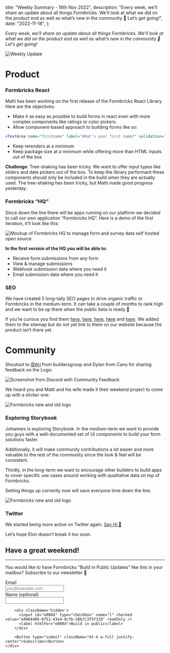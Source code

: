 
  title: "Weekly Summary - 18th Nov 2022",
  description:
    "Every week, we’ll share an update about all things Formbricks. We’ll look at what we did on the product end as well as what’s new in the community 👋 Let’s get going!",
  date: "2022-11-18",
};

_Every week, we’ll share an update about all things Formbricks. We’ll look at what we did on the product end as well as what’s new in the community 👋 Let’s get going!_

<Image src={HeaderImage} alt="Weekly Update" className="rounded-lg" />

# Product

### Formbricks React

Matti has been working on the first release of the Formbricks React Library. Here are the objectives:

- Make it as easy as possible to build forms in react even with more complex components like ratings or color pickers.
- Allow component-based approach to building forms like so:

```jsx
<TextArea name="firstname" label="What's your first name?" validation="required” />
```

- Keep rerenders at a minimum
- Keep package size at a minimum while offering more than HTML inputs out of the box

**Challenge**: Tree-shaking has been tricky. We want to offer input types like sliders and date pickers out of the box. To keep the library performant these components should only be included in the build when they are actually used. The tree-shaking has been tricky, but Matti made good progress yesterday.

### Formbricks “HQ”

Since down the line there will be apps running on our platform we decided to call our own application “Formbricks HQ”. Here is a demo of the first iteration, it’ll look like this:

<Image
  src={Mockup}
  alt="Mockup of Formbricks HQ to manage form and survey data self hosted open source"
  className="rounded-lg"
/>

**In the first version of the HQ you will be able to:**

- Receive form submissions from any form
- View & manage submissions
- Webhook submission data where you need it
- Email submission data where you need it

### SEO

We have created 5 long-taily SEO pages to drive organic traffic to Formbricks in the medium-term. It can take a couple of months to rank high and we want to be up there when the public beta is ready 🚀

If you’re curious you find them [here](/best-react-form-library-2023), [here](/vs-formspree), [here](/vs-google-forms), [here](/vs-ohmyform) and [here](/vs-react-hook-form). We added them to the sitemap but do not yet link to them on our website because the product isn’t there yet.

##

# Community

Shoutout to [@Ari](https://twitter.com/aridutilh) from buildersgroop and Dylan from Canu for sharing feedback on the Logo:

<Image src={Community} alt="Screenshot from Discord with Community Feedback" className="rounded-lg" />

We heard you and Matti and his wife made it their weekend project to come up with a slicker one:

<Image src={NewLogo} alt="Formbricks new and old logo" className="rounded-lg" />

### Exploring Storybook

Johannes is exploring Storybook. In the medium-term we want to provide you guys with a well-documented set of UI components to build your form solutions faster.

Additionally, it will make community contributions a lot easier and more valuable to the rest of the community since the look & feel will be consistent.

Thirdly, in the long-term we want to encourage other builders to build apps to cover specific use cases around working with qualitative data on top of Formbricks.

Setting things up correctly now will save everyone time down the line.

<Image src={Storybook} alt="Formbricks new and old logo" className="rounded-lg" />

### Twitter

We started being more active on Twitter again. [Say Hi 👋](https://twitter.com/formbricks)

Let’s hope Elon doesn’t break it too soon.

## Have a great weekend!

---

<div className="mx-auto max-w-7xl px-5 py-5 bg-white shadow-lg rounded-lg text-md text-gray-700">

You would like to have Formbricks "Build in Public Updates" like this in your mailbox? Subscribe to our
newsletter 💪

<form method="post" action="https://listmonk.formbricks.com/subscription/form" className="listmonk-form">
    <div>
        <input type="hidden" name="nonce" />
        <div>
          <label htmlFor="email" className="block text-sm font-medium text-gray-700">
             Email
          </label>
          <div className="mt-1">
              <input type="email" name="email" required placeholder="you@example.com" className="block w-full rounded-md border-gray-300 shadow-sm focus:border-slate-500 focus:ring-slate-500 sm:text-sm" />
          </div>
        </div>
       <div>
          <label htmlFor="name" className="block text-sm font-medium text-gray-700">
             Name (optional)
          </label>
          <div className="mt-1">
              <input type="text" name="name" required className="block w-full rounded-md border-gray-300 shadow-sm focus:border-slate-500 focus:ring-slate-500 sm:text-sm" />
          </div>
        </div>
       
        <div className='hidden'>
          <input id="e0084" type="checkbox" name="l" checked value="e0084486-8751-43e4-8cfb-58b7c3f5f318" readOnly />
          <label htmlFor="e0084">Build in public</label>
        </div>

        <Button type="submit" className="mt-4 w-full justify-center">Subscribe</Button>
    </div>

</form>
</div>

